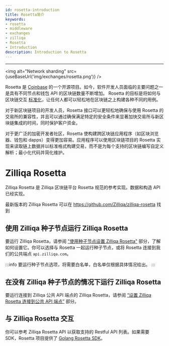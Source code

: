 ```yaml
---
id: rosetta-introduction
title: Rosetta简介
keywords: 
- rosetta
- middleware
- exchanges
- zilliqa
- Rosetta
- Introduction
description: Introduction to Rosetta
---
```


---

<img alt="Network sharding" src={useBaseUrl('img/exchanges/rosetta.png')} />

Rosetta 是 [Coinbase](https://blog.coinbase.com/introducing-rosetta-build-once-integrate-your-blockchain-everywhere-9b97d284f5b9) 的一个开源项目。如今，软件开发人员面临的主要问题之一是具有不同节点和钱包 API 的区块链数量不断增加。 Rosetta 的目标是将如何与区块链交互 [标准化](https://github.com/coinbase/rosetta-specifications)，让任何人都可以轻松地在区块链之上构建各种不同的用例。

对于新区块链项目的开发人员，Rosetta 接口可以更轻松地确保与使用 Rosetta 的交易所的兼容性，并且可以通过确保满足特定的安全条件来显著加快交易所与新区块链集成的时间，同时保护客户资金。

对于更广泛的加密开发者社区，Rosetta 使构建跨区块链应用程序（如区块浏览器、钱包和 dapps）变得更加容易。应用程序可以使用区块链项目的 Rosetta 实现来读取链上数据并以标准格式构建交易，而不是为每个支持的区块链编写自定义解析；最小化代码并简化维护。

# Zilliqa Rosetta

Zilliqa Rosetta 是 Zilliqa 区块链平台 Rosetta 规范的参考实现。数据和构造 API 已经实现。

最新版本的 Zilliqa Rosetta 可以在 https://github.com/Zilliqa/zilliqa-rosetta 找到

## 使用 Zilliqa 种子节点运行 Zilliqa Rosetta

要运行 Zilliqa Rosetta，请参阅 ["使用种子节点设置 Zilliqa Rosetta"](rosetta-setting-up-seed-node) 部分，了解如何设置它。你可以选择与 Rosetta 一起运行种子节点，或将 Rosetta 连接到我们的公共端点 `api.zilliqa.com`。

:::info
要运行种子节点选项，将需要白名单，白名单仅根据具体情况给出。
:::

## 在没有 Zilliqa 种子节点的情况下运行 Zilliqa Rosetta

要运行连接到 Zilliqa 公共 API 端点的 Zilliqa Rosetta，请参阅 [“设置 Zilliqa Rosetta 连接到公共 API 端点”](rosetta-setting-up-no-seed-node) 部分。

## 与 Zilliqa Rosetta 交互

你可以参考 Zilliqa Rosetta API 以获取支持的 Restful API 列表。如果需要 SDK，Rosetta 项目提供了 [Golang Rosetta SDK](https://github.com/coinbase/rosetta-sdk-go)。
